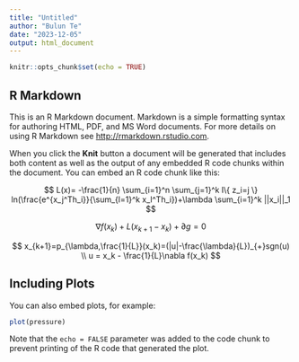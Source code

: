 ```yaml
---
title: "Untitled"
author: "Bulun Te"
date: "2023-12-05"
output: html_document
---
```


```r
knitr::opts_chunk$set(echo = TRUE)
```

## R Markdown

This is an R Markdown document. Markdown is a simple formatting syntax for authoring HTML, PDF, and MS Word documents. For more details on using R Markdown see <http://rmarkdown.rstudio.com>.

When you click the **Knit** button a document will be generated that includes both content as well as the output of any embedded R code chunks within the document. You can embed an R code chunk like this:


$$ L(x)= -\frac{1}{n} \sum_{i=1}^n \sum_{j=1}^k I\{ z_i=j \} ln(\frac{e^{x_j^Th_i}}{\sum_{l=1}^k x_l^Th_i})+\lambda \sum_{i=1}^k ||x_i||_1 $$

$$ \nabla f(x_k)+L(x_{k+1}-x_k)+\partial g =0 $$

$$ x_{k+1}=p_{\lambda,\frac{1}{L}}(x_k)=(|u|-\frac{\lambda}{L})_{+}sgn(u) \\ u = x_k - \frac{1}{L}\nabla f(x_k)  $$



## Including Plots

You can also embed plots, for example:

```r
plot(pressure)
```

Note that the `echo = FALSE` parameter was added to the code chunk to prevent printing of the R code that generated the plot.
